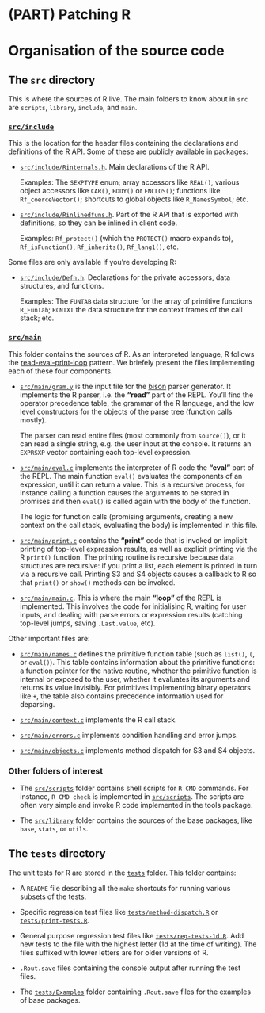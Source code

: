 
# (PART) Patching R {-}

# Organisation of the source code

## The `src` directory

This is where the sources of R live. The main folders to know about in `src` are `scripts`, `library`, `include`, and `main`.


### [`src/include`](https://github.com/wch/r-source/tree/trunk/src/include)

This is the location for the header files containing the declarations and definitions of the R API. Some of these are publicly available in packages:

- [`src/include/Rinternals.h`](https://github.com/wch/r-source/blob/trunk/src/include/Rinternals.h). Main declarations of the R API.

  Examples: The `SEXPTYPE` enum; array accessors like `REAL()`, various object accessors like `CAR()`, `BODY()` or `ENCLOS()`; functions like `Rf_coerceVector()`; shortcuts to global objects like `R_NamesSymbol`; etc.

- [`src/include/Rinlinedfuns.h`](https://github.com/wch/r-source/blob/trunk/src/include/Rinlinedfuns.h). Part of the R API that is exported with definitions, so they can be inlined in client code.

  Examples: `Rf_protect()` (which the `PROTECT()` macro expands to), `Rf_isFunction()`, `Rf_inherits()`, `Rf_lang1()`, etc.

Some files are only available if you're developing R:

- [`src/include/Defn.h`](https://github.com/wch/r-source/blob/trunk/src/include/Defn.h). Declarations for the private accessors, data structures, and functions.

  Examples: The `FUNTAB` data structure for the array of primitive functions `R_FunTab`; `RCNTXT` the data structure for the context frames of the call stack; etc.


### [`src/main`](https://github.com/wch/r-source/tree/trunk/src/main)

This folder contains the sources of R. As an interpreted language, R follows the [read-eval-print-loop](https://en.wikipedia.org/wiki/Read%E2%80%93eval%E2%80%93print_loop) pattern. We briefely present the files implementing each of these four components.

- [`src/main/gram.y`](https://github.com/wch/r-source/blob/trunk/src/main/gram.y) is the input file for the [bison](https://www.gnu.org/software/bison/) parser generator. It implements the R parser, i.e. the __"read"__ part of the REPL. You'll find the operator precedence table, the grammar of the R language, and the low level constructors for the objects of the parse tree (function calls mostly).

  The parser can read entire files (most commonly from `source()`), or it can read a single string, e.g. the user input at the console. It returns an `EXPRSXP` vector containing each top-level expression.

- [`src/main/eval.c`](https://github.com/wch/r-source/tree/trunk/src/main/eval.c) implements the interpreter of R code the __"eval"__ part of the REPL. The main function `eval()` evaluates the components of an expression, until it can return a value. This is a recursive process, for instance calling a function causes the arguments to be stored in promises and then `eval()` is called again with the body of the function.

  The logic for function calls (promising arguments, creating a new context on the call stack, evaluating the body) is implemented in this file.

- [`src/main/print.c`](https://github.com/wch/r-source/tree/trunk/src/main/print.c) contains the __"print"__ code that is invoked on implicit printing of top-level expression results, as well as explicit printing via the R `print()` function. The printing routine is recursive because data structures are recursive: if you print a list, each element is printed in turn via a recursive call. Printing S3 and S4 objects causes a callback to R so that `print()` or `show()` methods can be invoked.

- [`src/main/main.c`](https://github.com/wch/r-source/tree/trunk/src/main/main.c). This is where the main __"loop"__ of the REPL is implemented. This involves the code for initialising R, waiting for user inputs, and dealing with parse errors or expression results (catching top-level jumps, saving `.Last.value`, etc).

Other important files are:

- [`src/main/names.c`](https://github.com/wch/r-source/tree/trunk/src/main/names.c) defines the primitive function table (such as `list()`, `(`, or `eval()`). This table contains information about the primitive functions: a function pointer for the native routine, whether the primitive function is internal or exposed to the user, whether it evaluates its arguments and returns its value invisibly. For primitives implementing binary operators like `+`, the table also contains precedence information used for deparsing.

- [`src/main/context.c`](https://github.com/wch/r-source/tree/trunk/src/main/context.c) implements the R call stack.

- [`src/main/errors.c`](https://github.com/wch/r-source/tree/trunk/src/main/errors.c) implements condition handling and error jumps.

- [`src/main/objects.c`](https://github.com/wch/r-source/tree/trunk/src/main/objects.c) implements method dispatch for S3 and S4 objects.


### Other folders of interest

- The [`src/scripts`](https://github.com/wch/r-source/tree/trunk/src/scripts) folder contains shell scripts for `R CMD` commands. For instance, `R CMD check` is implemented in [`src/scripts`](https://github.com/wch/r-source/blob/trunk/src/scripts/check). The scripts are often very simple and invoke R code implemented in the tools package.

- The [`src/library`](https://github.com/wch/r-source/tree/trunk/src/library) folder contains the sources of the base packages, like `base`, `stats`, or `utils`.


## The `tests` directory

The unit tests for R are stored in the [`tests`](https://github.com/wch/r-source/tree/trunk/tests) folder. This folder contains:

- A `README` file describing all the `make` shortcuts for running various subsets of the tests.

- Specific regression test files like [`tests/method-dispatch.R`](https://github.com/wch/r-source/blob/trunk/tests/method-dispatch.R) or [`tests/print-tests.R`](https://github.com/wch/r-source/blob/trunk/tests/print-tests.R).

- General purpose regression test files like [`tests/reg-tests-1d.R`](https://github.com/wch/r-source/blob/trunk/tests/reg-tests-1d.R). Add new tests to the file with the highest letter (1d at the time of writing). The files suffixed with lower letters are for older versions of R.

- `.Rout.save` files containing the console output after running the test files.

- The [`tests/Examples`](https://github.com/wch/r-source/tree/trunk/tests/Examples) folder containing `.Rout.save` files for the examples of base packages.
